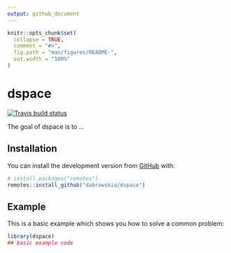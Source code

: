 ```yaml
---
output: github_document
---
```


<!-- README.md is generated from README.Rmd. Please edit that file -->

```r
knitr::opts_chunk$set(
  collapse = TRUE,
  comment = "#>",
  fig.path = "man/figures/README-",
  out.width = "100%"
)
```

# dspace

<!-- badges: start -->
[![Travis build status](https://travis-ci.org/dabrowskia/dspace.svg?branch=master)](https://travis-ci.org/dabrowskia/dspace)
<!-- badges: end -->

The goal of dspace is to ...

## Installation

<!-- You can install the released version of dspace from [CRAN](https://CRAN.R-project.org) with: -->

<!-- ``` r -->
<!-- install.packages("dspace") -->
<!-- ``` -->

You can install the development version from [GitHub](https://github.com/) with:

``` r
# install.packages("remotes")
remotes::install_github("dabrowskia/dspace")
```
## Example

This is a basic example which shows you how to solve a common problem:

```r
library(dspace)
## basic example code
```
